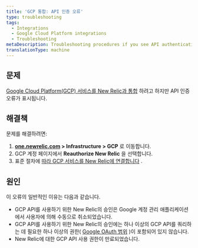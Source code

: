 ```yaml
---
title: 'GCP 통합: API 인증 오류'
type: troubleshooting
tags:
  - Integrations
  - Google Cloud Platform integrations
  - Troubleshooting
metaDescription: Troubleshooting procedures if you see API authentication errors when integrating Google Cloud Platform services with New Relic Infrastructure.
translationType: machine
---
```


## 문제

[Google Cloud Platform(GCP) 서비스를 New Relic과 통합](/docs/introduction-google-cloud-platform-integrations) 하려고 하지만 API 인증 오류가 표시됩니다.

## 해결책

문제를 해결하려면:

1. **[one.newrelic.com](https://one.newrelic.com/all-capabilities) > Infrastructure > GCP** 로 이동합니다.
2. GCP 계정 페이지에서 **Reauthorize New Relic** 을 선택합니다.
3. 표준 절차에 [따라 GCP 서비스를 New Relic에 연결합니다](/docs/infrastructure/google-cloud-platform-integrations/get-started/connect-google-cloud-platform-services-new-relic/#connect) .

## 원인

이 오류의 일반적인 이유는 다음과 같습니다.

* GCP API를 사용하기 위한 New Relic의 승인은 Google 계정 관리 애플리케이션에서 사용자에 의해 수동으로 취소되었습니다.
* GCP API를 사용하기 위한 New Relic의 승인에는 하나 이상의 GCP API를 쿼리하는 데 필요한 하나 이상의 권한( [Google OAuth 범위](https://developers.google.com/identity/protocols/googlescopes) )이 포함되어 있지 않습니다.
* New Relic에 대한 GCP API 사용 권한이 만료되었습니다.